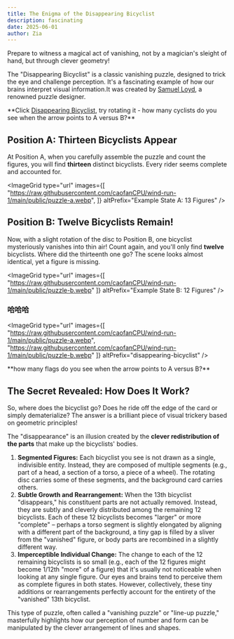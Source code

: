 ```yaml
---
title: The Enigma of the Disappearing Bicyclist
description: fascinating
date: 2025-06-01
author: Zia
---
```


Prepare to witness a magical act of vanishing, not by a magician's sleight of hand, but through clever geometry! 

The "Disappearing Bicyclist" is a classic vanishing puzzle, designed to trick the eye and challenge perception. It's a fascinating example of how our brains interpret visual information.It was created by <a href="https://en.wikipedia.org/wiki/Sam_Loyd">Samuel Loyd</a>, a renowned puzzle designer.

<Callout title="Have a try" type="success">
  **Click <a href="https://upload.wikimedia.org/wikipedia/commons/b/b6/The_disappearing_bicyclist_vanishing_puzzle.svg">Disappearing Bicyclist</a>, try rotating it - how many cyclists do you see when the arrow points to A versus B?**
</Callout>

## Position A: Thirteen Bicyclists Appear

At Position A, when you carefully assemble the puzzle and count the figures, you will find **thirteen** distinct bicyclists. Every rider seems complete and accounted for.

<ImageGrid 
type="url"
images={[
  "https://raw.githubusercontent.com/caofanCPU/wind-run-1/main/public/puzzle-a.webp", 
  ]} 
altPrefix="Example State A: 13 Figures"
/>

## Position B: Twelve Bicyclists Remain!

Now, with a slight rotation of the disc to Position B, one bicyclist mysteriously vanishes into thin air! Count again, and you'll only find **twelve** bicyclists. Where did the thirteenth one go? The scene looks almost identical, yet a figure is missing.

<ImageGrid 
type="url"
images={[
  "https://raw.githubusercontent.com/caofanCPU/wind-run-1/main/public/puzzle-b.webp"
  ]} 
altPrefix="Example State B: 12 Figures"
/>

### 哈哈哈
<ImageGrid 
type="url"
images={[
  "https://raw.githubusercontent.com/caofanCPU/wind-run-1/main/public/puzzle-a.webp", 
  "https://raw.githubusercontent.com/caofanCPU/wind-run-1/main/public/puzzle-b.webp"
  ]} 
altPrefix="disappearing-bicyclist"
/>

<Callout title="Another try" type="success">
  **how many flags do you see when the arrow points to A versus B?**
</Callout>

## The Secret Revealed: How Does It Work?

So, where does the bicyclist go? Does he ride off the edge of the card or simply dematerialize? The answer is a brilliant piece of visual trickery based on geometric principles!

The "disappearance" is an illusion created by the **clever redistribution of the parts** that make up the bicyclists' bodies.

1.  **Segmented Figures:** Each bicyclist you see is not drawn as a single, indivisible entity. Instead, they are composed of multiple segments (e.g., part of a head, a section of a torso, a piece of a wheel). The rotating disc carries some of these segments, and the background card carries others.
2.  **Subtle Growth and Rearrangement:** When the 13th bicyclist "disappears," his constituent parts are not actually removed. Instead, they are subtly and cleverly distributed among the remaining 12 bicyclists. Each of these 12 bicyclists becomes "larger" or more "complete" – perhaps a torso segment is slightly elongated by aligning with a different part of the background, a tiny gap is filled by a sliver from the "vanished" figure, or body parts are recombined in a slightly different way.
3.  **Imperceptible Individual Change:** The change to each of the 12 remaining bicyclists is so small (e.g., each of the 12 figures might become 1/12th "more" of a figure) that it's usually not noticeable when looking at any single figure. Our eyes and brains tend to perceive them as complete figures in both states. However, collectively, these tiny additions or rearrangements perfectly account for the entirety of the "vanished" 13th bicyclist.

This type of puzzle, often called a "vanishing puzzle" or "line-up puzzle," masterfully highlights how our perception of number and form can be manipulated by the clever arrangement of lines and shapes. 
